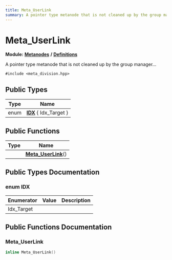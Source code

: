 ```yaml
---
title: Meta_UserLink
summary: A pointer type metanode that is not cleaned up by the group manager... 
---
```


# Meta_UserLink

**Module:** **[Metanodes](../../modules/metanodes/index.mdx)** **/** **[Definitions](../../modules/metanodes/definitions.mdx)**

A pointer type metanode that is not cleaned up by the group manager... 

`#include <meta_division.hpp>`

## Public Types

| Type           | Name           |
| -------------- | -------------- |
| enum| **[IDX](#enum-idx)** \{ Idx_Target \} |

## Public Functions

| Type           | Name           |
| -------------- | -------------- |
| | **[Meta_UserLink](#meta_userlink-1)**() |

## Public Types Documentation

### enum IDX

| Enumerator | Value | Description |
| ---------- | ----- | ----------- |
| Idx_Target | |   |

## Public Functions Documentation

### Meta_UserLink

```cpp
inline Meta_UserLink()
```
